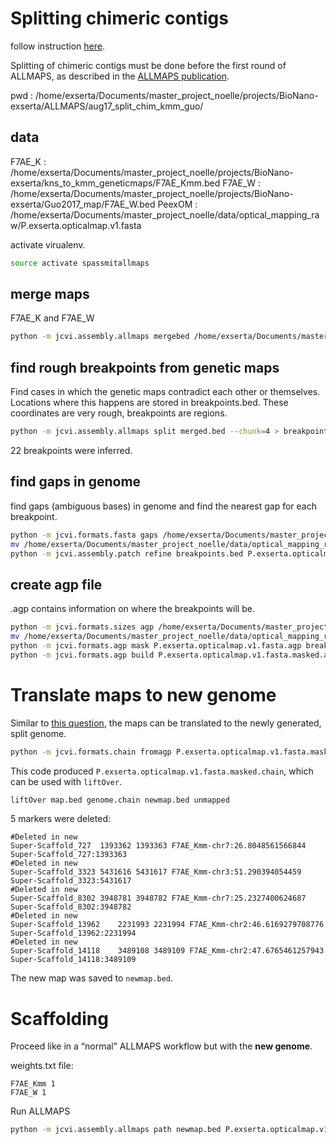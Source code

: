 # Splitting chimeric contigs
follow instruction [here](https://github.com/tanghaibao/jcvi/wiki/ALLMAPS%3A-How-to-split-chimeric-contigs).

Splitting of chimeric contigs must be done before the first round of ALLMAPS, as described in the [ALLMAPS publication](https://www.ncbi.nlm.nih.gov/pubmed/25583564).

pwd : /home/exserta/Documents/master_project_noelle/projects/BioNano-exserta/ALLMAPS/aug17_split_chim_kmm_guo/

## data

F7AE_K            : /home/exserta/Documents/master_project_noelle/projects/BioNano-exserta/kns_to_kmm_geneticmaps/F7AE_Kmm.bed
F7AE_W            : /home/exserta/Documents/master_project_noelle/projects/BioNano-exserta/Guo2017_map/F7AE_W.bed
PeexOM            : /home/exserta/Documents/master_project_noelle/data/optical_mapping_raw/P.exserta.opticalmap.v1.fasta

activate virualenv.
```bash
source activate spassmitallmaps
```

## merge maps
F7AE_K and F7AE_W
```bash
python -m jcvi.assembly.allmaps mergebed /home/exserta/Documents/master_project_noelle/projects/BioNano-exserta/kns_to_kmm_geneticmaps/F7AE_Kmm.bed /home/exserta/Documents/master_project_noelle/projects/BioNano-exserta/Guo2017_map/F7AE_W.bed -o merged.bed
```

## find rough breakpoints from genetic maps
Find cases in which the genetic maps contradict each other or themselves. Locations where this happens are stored in breakpoints.bed. These coordinates are very rough, breakpoints are regions.
```bash
python -m jcvi.assembly.allmaps split merged.bed --chunk=4 > breakpoints.bed
```
22 breakpoints were inferred.

## find gaps in genome
find gaps (ambiguous bases) in genome and find the nearest gap for each breakpoint.
```bash
python -m jcvi.formats.fasta gaps /home/exserta/Documents/master_project_noelle/data/optical_mapping_raw/P.exserta.opticalmap.v1.fasta
mv /home/exserta/Documents/master_project_noelle/data/optical_mapping_raw/P.exserta.opticalmap.v1.gaps.bed .
python -m jcvi.assembly.patch refine breakpoints.bed P.exserta.opticalmap.v1.gaps.bed
```
## create agp file
.agp contains information on where the breakpoints will be.
```bash
python -m jcvi.formats.sizes agp /home/exserta/Documents/master_project_noelle/data/optical_mapping_raw/P.exserta.opticalmap.v1.fasta
mv /home/exserta/Documents/master_project_noelle/data/optical_mapping_raw/P.exserta.opticalmap.v1.fasta.agp .
python -m jcvi.formats.agp mask P.exserta.opticalmap.v1.fasta.agp breakpoints.P.refined.bed --splitobject --splitsingle
python -m jcvi.formats.agp build P.exserta.opticalmap.v1.fasta.masked.agp /home/exserta/Documents/master_project_noelle/data/optical_mapping_raw/P.exserta.opticalmap.v1.fasta P.exserta.opticalmap.v1.SPLIT.fasta
```


# Translate maps to new genome
Similar to [this question](), the maps can be translated to the newly generated, split genome.
```bash
python -m jcvi.formats.chain fromagp P.exserta.opticalmap.v1.fasta.masked.agp /home/exserta/Documents/master_project_noelle/data/optical_mapping_raw/P.exserta.opticalmap.v1.fasta P.exserta.opticalmap.v1.SPLIT.fasta
```
This code produced `P.exserta.opticalmap.v1.fasta.masked.chain`, which can be used with `liftOver`.
```bash
liftOver map.bed genome.chain newmap.bed unmapped
```
5 markers were deleted: 
```
#Deleted in new
Super-Scaffold_727	1393362	1393363	F7AE_Kmm-chr7:26.8048561566844	Super-Scaffold_727:1393363
#Deleted in new
Super-Scaffold_3323	5431616	5431617	F7AE_Kmm-chr3:51.290394054459	Super-Scaffold_3323:5431617
#Deleted in new
Super-Scaffold_8302	3948781	3948782	F7AE_Kmm-chr7:25.2327400624687	Super-Scaffold_8302:3948782
#Deleted in new
Super-Scaffold_13962	2231993	2231994	F7AE_Kmm-chr2:46.6169279708776	Super-Scaffold_13962:2231994
#Deleted in new
Super-Scaffold_14118	3489108	3489109	F7AE_Kmm-chr2:47.6765461257943	Super-Scaffold_14118:3489109
```
The new map was saved to `newmap.bed`.

# Scaffolding
Proceed like in a "normal" ALLMAPS workflow but with the **new genome**.

weights.txt file:
```
F7AE_Kmm 1
F7AE_W 1
```
Run ALLMAPS
```bash
python -m jcvi.assembly.allmaps path newmap.bed P.exserta.opticalmap.v1.SPLIT.fasta
```
